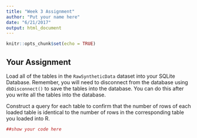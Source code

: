 ```yaml
---
title: "Week 3 Assignment"
author: "Put your name here"
date: "6/21/2017"
output: html_document
---
```


```r
knitr::opts_chunk$set(echo = TRUE)
```

## Your Assignment

Load all of the tables in the `RawSyntheticData` dataset into your SQLite Database. Remember, you will need to disconnect from the database using `dbDisconnect()` to save the tables into the database. You can do this after you write all the tables into the database.

Construct a query for each table to confirm that the number of rows of each loaded table is identical to the number of rows in the corresponding table you loaded into R. 

```r
##show your code here

```
